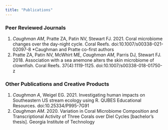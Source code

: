 ```yaml
---
title: "Publications"
---
```


### Peer Reviewed Journals

1.	*Caughman AM*, Pratte ZA, Patin NV, Stewart FJ. 2021. Coral microbiome changes over the day-night cycle. Coral Reefs. doi:10.1007/s00338-021-02097-8 *Caughman and Pratte co-first authors
2.	Pratte ZA, Patin NV, McWhirt ME, *Caughman AM*, Parris DJ, Stewart FJ. 2018. Association with a sea anemone alters the skin microbiome of clownfish. Coral Reefs. 37(4):1119-1125. doi:10.1007/s00338-018-01750-z


### Other Publications and Creative Products
 
1.	*Caughman A*, Weigel EG. 2021. Investigating human impacts on Southeastern US stream ecology using R. QUBES Educational Resources. doi:10.25334/P995-7G91
2.	*Caughman AM*. 2020. Variation in Coral Microbiome Composition and Transcriptional Activity of Three Corals over Diel Cycles [bachelor’s thesis]. Georgia Institute of Technology
